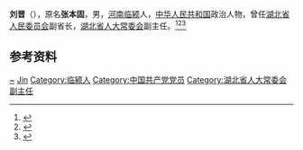 {{Otheruses|other=名为刘晋的其他人物|刘晋}}

'''刘晋'''（{{bd|1908年||？|}}），原名'''张本固'''，男，[[河南|河南]][[临颍|临颍]]人，[[中华人民共和国|中华人民共和国]]政治人物，曾任[[湖北省人民委员会|湖北省人民委员会]]副省长，[[湖北省人大常委会|湖北省人大常委会]]副主任。<ref>{{cite book|title=中囯人名大辞典·当代人物卷|author=廖盖隆等编|year=1990|publisher=上海辞书出版社|location=上海|page=}}</ref><ref>{{Cite book|title=中国共产党人名大辞典|author=盛平主编|publisher=中国国际广播出版社|year=1991|isbn=|location=北京|pages=}}</ref><ref>{{Cite book|title=中华人民共和国职官志|author=何虎生, 李耀东, 向常福主编|publisher=中国社会出版社|year=2003|isbn=9787800883934|location=北京|pages=}}</ref>

== 参考资料 ==
{{reflist}}

{{中国人物小作品}}

{{Authority control}}
{{DEFAULTSORT:Liu刘}}
[[Category:张姓|~]]
[[Category:刘姓|Jin]]
[[Category:临颍人|Category:临颍人]]
[[Category:中国共产党党员|Category:中国共产党党员]]
[[Category:湖北省人大常委会副主任|Category:湖北省人大常委会副主任]]